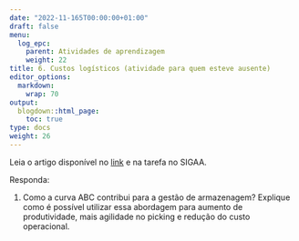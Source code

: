 ```yaml
---
date: "2022-11-165T00:00:00+01:00"
draft: false
menu:
  log_epc:
    parent: Atividades de aprendizagem
    weight: 22
title: 6. Custos logísticos (atividade para quem esteve ausente)
editor_options: 
  markdown: 
    wrap: 70
output: 
  blogdown::html_page:
    toc: true
type: docs
weight: 26
---
```


Leia o artigo disponível no [link](https://cefetmgbr-my.sharepoint.com/:b:/g/personal/renataoliveira_cefetmg_br/EZy80Id-UpJBku1EskSmrh0BqkmOdxUseMhgjsHt6asHmA?e=Yi33kg) e na tarefa no SIGAA. 

Responda: 

1. Como a curva ABC contribui para a gestão de armazenagem? Explique como é possível utilizar essa abordagem para aumento de produtividade, mais agilidade no picking e redução do custo operacional. 
